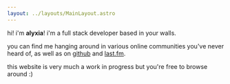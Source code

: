 ```yaml
---
layout: ../layouts/MainLayout.astro
---
```



hi! i'm **alyxia**! i'm a full stack developer based in your walls.

you can find me hanging around in various online communities you've never heard of, as well as on [github](https://github.com/lexisother) and [last.fm](https://last.fm/user/lexisother).

this website is very much a work in progress but you're free to browse around :)

<Status client:only="vue" />
<LastFM client:only="vue" />

<div hidden style={{ position: "fixed", top: "-1000px" }}>
  {friends.map((friend) => (
    <a href={friend.link} target="_blank" rel="noopener nofollow">
      <img
        loading="lazy"
        alt={friend.name}
        src={`/static/img/88x31/${friend.image}`}
        width="88"
        height="31"
      />
    </a>
  ))}
</div>
